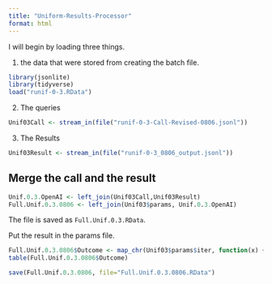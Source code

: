 ```yaml
---
title: "Uniform-Results-Processor"
format: html
---
```


I will begin by loading three things.  

1. the data that were stored from creating the batch file.

```r
library(jsonlite)
library(tidyverse)
load("runif-0-3.RData")
```

2. The queries

```r
Unif03Call <- stream_in(file("runif-0-3-Call-Revised-0806.jsonl"))
```

3. The Results

```r
Unif03Result <- stream_in(file("runif-0-3_0806_output.jsonl"))
```

## Merge the call and the result

```r
Unif.0.3.OpenAI <- left_join(Unif03Call,Unif03Result)
Full.Unif.0.3.0806 <- left_join(Unif03$params, Unif.0.3.OpenAI)
```

The file is saved as `Full.Unif.0.3.RData`.

Put the result in the params file.

```r
Full.Unif.0.3.0806$Outcome <- map_chr(Unif03$params$iter, function(x) { unlist(Unif03Result$response$body$choices[[x]][[2]][2]) })
table(Full.Unif.0.3.0806$Outcome)
```

```r
save(Full.Unif.0.3.0806, file="Full.Unif.0.3.0806.RData")
```

